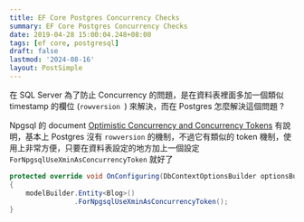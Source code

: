 ```yaml
---
title: EF Core Postgres Concurrency Checks
summary: EF Core Postgres Concurrency Checks
date: 2019-04-28 15:00:04.248+08:00
tags: [ef core, postgresql]
draft: false
lastmod: '2024-08-16'
layout: PostSimple
---
```


在 SQL Server 為了防止 Concurrency 的問題，是在資料表裡面多加一個類似 timestamp 的欄位 (`rowversion `) 來解決，而在 Postgres 怎麼解決這個問題 ?

Npgsql 的 document [Optimistic Concurrency and Concurrency Tokens](https://www.npgsql.org/efcore/miscellaneous.html?q=Concurrency#optimistic-concurrency-and-concurrency-tokens) 有說明，基本上 Postgres 沒有 `rowversion` 的機制，不過它有類似的 token 機制，使用上非常方便，只要在資料表設定的地方加上一個設定 `ForNpgsqlUseXminAsConcurrencyToken` 就好了

```csharp
protected override void OnConfiguring(DbContextOptionsBuilder optionsBuilder)
{
	modelBuilder.Entity<Blog>()
                .ForNpgsqlUseXminAsConcurrencyToken();
}
```
